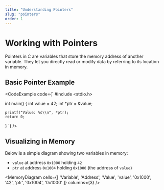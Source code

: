 ```yaml
---
title: "Understanding Pointers"
slug: "pointers"
order: 1
---
```



# Working with Pointers

Pointers in C are variables that store the memory address of another variable. They let you directly read or modify data by referring to its location in memory.

## Basic Pointer Example

<CodeExample code={`
#include <stdio.h>

int main() {
    int value = 42;
    int *ptr = &value;
    
    printf("Value: %d\\n", *ptr);
    return 0;
}
`} />

## Visualizing in Memory

Below is a simple diagram showing two variables in memory:  
- `value` at address `0x1000` holding `42`  
- `ptr` at address `0x1004` holding `0x1000` (the address of `value`)

<MemoryDiagram
  cells={[
    'Variable', 'Address', 'Value',
    'value',   '0x1000',  '42',
    'ptr',     '0x1004',  '0x1000'
  ]}
  columns={3}
/>
